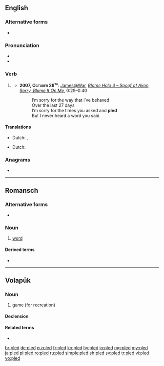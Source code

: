 {{also|PLED}}
==English==

===Alternative forms===
* {{l|en|pleaded}} {{sense|UK}}

===Pronunciation===
* {{IPA|/ˈplɛd/|lang=en}}
* {{rhymes|ɛd|lang=en}}

===Verb===
{{head|en|verb form}}

# {{lb|en|North America|Scotland}} {{en-past of|plead}}
#* <b>2007, <span style="font-variant:small-caps">October 28<sup>th</sup></span></b>: <span class="plainlinks">[http://www.youtube.com/user/JamesatWar James@War], ''[http://www.youtube.com/watch?v=ZOkF0McZKIw Blame Halo 3 – Spoof of Akon Sorry, Blame It On Me]</span>'', 0:29–0:40
#*: I’m sorry for the way that I’ve behaved<br/>Over the last 27 days<br/>I’m sorry for the times you asked and '''pled'''<br/>But I never heard a word you said.

====Translations====
<!--No translations on non-lemma forms-->
{{trans-top|Past tense of plead}}
* Dutch: {{t+|nl|pleitte}}, {{t+|nl|pleitten}}
{{trans-mid}}
{{trans-bottom}}
{{trans-top|Past participle of plead}}
* Dutch: {{t+|nl|gepleit}}
{{trans-mid}}
{{trans-bottom}}

===Anagrams===
* {{l|en|LDPE}}

----

==Romansch==

===Alternative forms===
* {{qualifier|Sursilvan}} {{l|rm|plaid}}

===Noun===
{{rm-noun|m}}

# {{lb|rm|Rumantsch Grischun|Sutsilvan|Surmiran|Puter|Vallader}} [[word]]

====Derived terms====
* {{l|rm|pledari}}

----

==Volapük==

===Noun===
{{vo-noun}}

# [[game]] (for recreation)

====Declension====
{{vo-decl-noun}}

====Related terms====
* {{l|vo|pledön}}

[[br:pled]]
[[de:pled]]
[[eu:pled]]
[[fr:pled]]
[[ko:pled]]
[[hy:pled]]
[[io:pled]]
[[mg:pled]]
[[my:pled]]
[[ja:pled]]
[[pl:pled]]
[[ro:pled]]
[[ru:pled]]
[[simple:pled]]
[[sh:pled]]
[[sv:pled]]
[[tr:pled]]
[[vi:pled]]
[[vo:pled]]